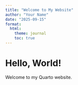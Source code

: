 ```yaml
---
title: "Welcome to My Website"
author: "Your Name"
date: "2025-09-15"
format:
  html:
    theme: journal
    toc: true
---
```

# Hello, World!  
Welcome to my Quarto website.  